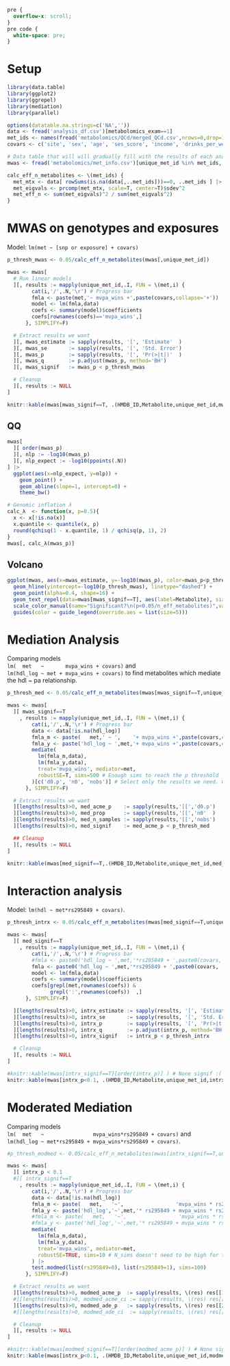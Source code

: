 ```css
pre {
  overflow-x: scroll;
}
pre code {
  white-space: pre;
}
```
# Setup
```r
library(data.table)
library(ggplot2)
library(ggrepel)
library(mediation)
library(parallel)

options(datatable.na.strings=c('NA',''))
data <- fread('analysis_df.csv')[metabolomics_exam==1]
met_ids <- names(fread('metabolomics/QCd/merged_QCd.csv',nrows=0,drop=1))
covars <- c('site', 'sex', 'age', 'ses_score', 'income', 'drinks_per_week', 'smoking', 'ahei_score', 'dash_score', paste0('gPC', 1:5), 'race')

# Data table that will will gradually fill with the results of each analysis
mwas <- fread('metabolomics/met_info.csv')[unique_met_id %in% met_ids, .(HMDB_ID,Metabolite,unique_met_id)]

calc_eff_n_metabolites <- \(met_ids) {
  met_mtx <- data[ rowSums(is.na(data[,..met_ids]))==0, ..met_ids ] |> as.matrix(rownames=1) # Only samples with data for ALL metabolomics methods
  met_eigvals <- prcomp(met_mtx, scale=T, center=T)$sdev^2
  met_eff_n <- sum(met_eigvals)^2 / sum(met_eigvals^2)
}
```

# MWAS on genotypes and exposures
Model: `lm(met ~ [snp or exposure] + covars)`
```r
p_thresh_mwas <- 0.05/calc_eff_n_metabolites(mwas[,unique_met_id])

mwas <- mwas[
  # Run linear models
  ][, results := mapply(unique_met_id,.I, FUN = \(met,i) {
        cat(i,'/',.N,'\r') # Progress bar
        fmla <- paste(met,'~ mvpa_wins +',paste(covars,collapse='+'))
        model <- lm(fmla,data)
        coefs <- summary(model)$coefficients
        coefs[rownames(coefs)=='mvpa_wins',]
      }, SIMPLIFY=F)

  # Extract results we want
  ][, mwas_estimate := sapply(results, '[', 'Estimate'  )
  ][, mwas_se       := sapply(results, '[', 'Std. Error')
  ][, mwas_p        := sapply(results, '[', 'Pr(>|t|)'  )
  ][, mwas_q        := p.adjust(mwas_p, method='BH')
  ][, mwas_signif   := mwas_p < p_thresh_mwas

  # Cleanup
  ][, results := NULL
]
```
```r
knitr::kable(mwas[mwas_signif==T, .(HMDB_ID,Metabolite,unique_met_id,mwas_p)][order(mwas_p)] )
```

## QQ
```r
mwas[
  ][ order(mwas_p)
  ][, nlp := -log10(mwas_p)
  ][, nlp_expect := -log10(ppoints(.N))
] |>
  ggplot(aes(x=nlp_expect, y=nlp)) +
    geom_point() +
    geom_abline(slope=1, intercept=0) +
    theme_bw()

# Genomic inflation λ
calc_λ  <- function(x, p=0.5){
  x <- x[!is.na(x)]
  x.quantile <- quantile(x, p)
  round(qchisq(1 - x.quantile, 1) / qchisq(p, 1), 2)
}
mwas[, calc_λ(mwas_p)]
```

## Volcano
```r
ggplot(mwas, aes(x=mwas_estimate, y=-log10(mwas_p), color=mwas_p<p_thresh_mwas)) +
  geom_hline(yintercept=-log10(p_thresh_mwas), linetype="dashed") +
  geom_point(alpha=0.4, shape=16) +
  geom_text_repel(data=mwas[mwas_signif==T], aes(label=Metabolite), size=3, show.legend=F) +
  scale_color_manual(name="Significant?\n(p<0.05/n_eff_metabolites)",values=c("FALSE"="black","TRUE"="red")) +
  guides(color = guide_legend(override.aes = list(size=5)))
```

# Mediation Analysis
Comparing models\
`lm(  met   ~       mvpa_wins + covars)` and\
`lm(hdl_log ~ met + mvpa_wins + covars)` to find metabolites which mediate the hdl ~ pa relationship.
```r
p_thresh_med <- 0.05/calc_eff_n_metabolites(mwas[mwas_signif==T,unique_met_id])

mwas <- mwas[
  ][ mwas_signif==T
    , results := mapply(unique_met_id,.I, FUN = \(met,i) {
        cat(i,'/',.N,'\r') # Progress bar
        data <- data[!is.na(hdl_log)]
        fmla_m <- paste(   met,' ~ ',    '+ mvpa_wins +',paste(covars,collapse='+'))
        fmla_y <- paste('hdl_log ~ ',met,'+ mvpa_wins +',paste(covars,collapse='+'))
        mediate(
          lm(fmla_m,data),
          lm(fmla_y,data),
          treat='mvpa_wins', mediator=met,
          robustSE=T, sims=500 # Enough sims to reach the p threshold
        )[c('d0.p', 'n0', 'nobs')] # Select only the results we need. Otherwise eats up a lot of memory.
      }, SIMPLIFY=F)

  # Extract results we want
  ][lengths(results)>0, med_acme_p    := sapply(results,'[[','d0.p')
  ][lengths(results)>0, med_prop      := sapply(results,'[[','n0'  )
  ][lengths(results)>0, med_n_samples := sapply(results,'[[','nobs')
  ][lengths(results)>0, med_signif    := med_acme_p < p_thresh_med

  ## Cleanup
  ][, results := NULL
]
```
```r
knitr::kable(mwas[med_signif==T,.(HMDB_ID,Metabolite,unique_met_id,med_acme_p,med_prop,med_n_samples)][order(med_acme_p)] )
```

# Interaction analysis
Model: `lm(hdl ~ met*rs295849 + covars)`.
```r
p_thresh_intrx <- 0.05/calc_eff_n_metabolites(mwas[med_signif==T,unique_met_id])

mwas <- mwas[
  ][ med_signif==T
    , results := mapply(unique_met_id,.I, FUN = \(met,i) {
        cat(i,'/',.N,'\r') # Progress bar
        #fmla <- paste0('hdl_log ~ ',met,'*rs295849 + ',paste0(covars,'*rs295849',collapse=' + '))
        fmla <- paste0('hdl_log ~ ',met,'*rs295849 + ',paste0(covars,            collapse=' + '))
        model <- lm(fmla,data)
        coefs <- summary(model)$coefficients
        coefs[grepl(met,rownames(coefs)) &
              grepl(':',rownames(coefs))  ,]
      }, SIMPLIFY=F)

  ][lengths(results)>0, intrx_estimate := sapply(results, '[', 'Estimate'  )
  ][lengths(results)>0, intrx_se       := sapply(results, '[', 'Std. Error')
  ][lengths(results)>0, intrx_p        := sapply(results, '[', 'Pr(>|t|)'  )
  ][lengths(results)>0, intrx_q        := p.adjust(intrx_p, method='BH')
  ][lengths(results)>0, intrx_signif   := intrx_p < p_thresh_intrx

  # Cleanup
  ][, results := NULL
]
```
```r
#knitr::kable(mwas[intrx_signif==T][order(intrx_p)] ) # None signif :(
knitr::kable(mwas[intrx_p<0.1, .(HMDB_ID,Metabolite,unique_met_id,intrx_p)][order(intrx_p)] )
```

# Moderated Mediation
Comparing models\
`lm(  met   ~                mvpa_wins*rs295849 + covars)` and\
`lm(hdl_log ~ met*rs295849 + mvpa_wins*rs295849 + covars)`.
```r
#p_thresh_modmed <- 0.05/calc_eff_n_metabolites(mwas[intrx_signif==T,unique_met_id]) # None

mwas <- mwas[
  ][ intrx_p < 0.1
  #][ intrx_signif==T
    , results := mapply(unique_met_id,.I, FUN = \(met,i) {
        cat(i,'/',.N,'\r') # Progress bar
        data <- data[!is.na(hdl_log)]
        fmla_m <- paste(   met,   '~',                 'mvpa_wins * rs295849 +',paste(covars,collapse='+'))
        fmla_y <- paste('hdl_log','~',met,'* rs295849 + mvpa_wins * rs295849 +',paste(covars,collapse='+'))
        #fmla_m <- paste(   met,   '~',                 'mvpa_wins * rs295849 + age + sex')
        #fmla_y <- paste('hdl_log','~',met,'* rs295849 + mvpa_wins * rs295849 + age + sex')
        mediate(
          lm(fmla_m,data),
          lm(fmla_y,data),
          treat='mvpa_wins', mediator=met,
          robustSE=TRUE, sims=10 # N_sims doesn't need to be high for this step
        ) |>
        test.modmed(list(rs295849=0), list(rs295849=1), sims=100)
      }, SIMPLIFY=F)

  # Extract results we want
  ][lengths(results)>0, modmed_acme_p  := sapply(results, \(res) res[[1]]$p.value                                            )
  #][lengths(results)>0, modmed_acme_ci := sapply(results, \(res) res[[1]]$conf.int |> (\(x) paste0('(',x[1],',',x[2],')'))() )
  ][lengths(results)>0, modmed_ade_p   := sapply(results, \(res) res[[2]]$p.value                                            )
  #][lengths(results)>0, modmed_ade_ci  := sapply(results, \(res) res[[2]]$conf.int |> (\(x) paste0('(',x[1],',',x[2],')'))() )

  # Cleanup
  ][, results := NULL
]
```
```r
#knitr::kable(mwas[modmed_signif==T][order(modmed_acme_p)] ) # None signif :(
knitr::kable(mwas[intrx_p<0.1, .(HMDB_ID,Metabolite,unique_met_id,modmed_acme_p,modmed_ade_p)][order(modmed_acme_p)] )
```
